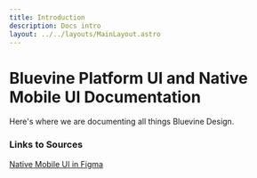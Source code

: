 ```yaml
---
title: Introduction
description: Docs intro
layout: ../../layouts/MainLayout.astro
---
```



# Bluevine Platform UI and Native Mobile UI Documentation

Here's where we are documenting all things Bluevine Design.

### Links to Sources



[Native Mobile UI in Figma](https://www.figma.com/file/SZOKrIafqp6m5SMFChSCrY/NM-UI?type=design&node-id=1485-10460&mode=design)



